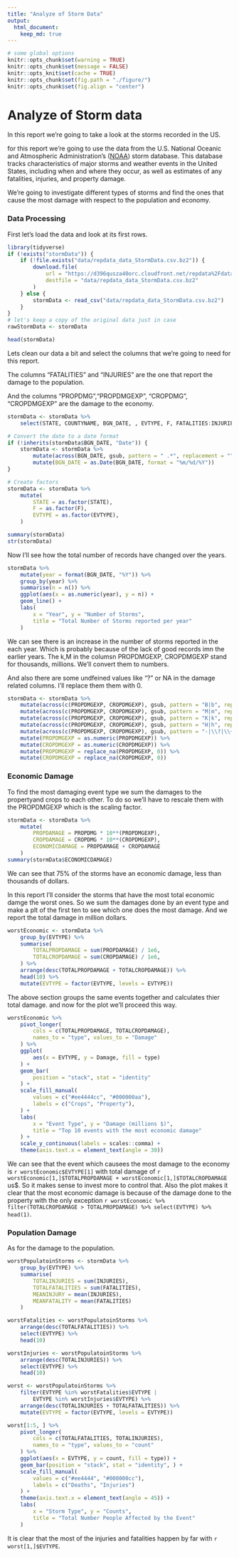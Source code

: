```yaml
---
title: "Analyze of Storm Data"
output: 
  html_document:
    keep_md: true
---
```

```r
# some global options
knitr::opts_chunk$set(warning = TRUE)
knitr::opts_chunk$set(message = FALSE)
knitr::opts_knit$set(cache = TRUE)
knitr::opts_chunk$set(fig.path = "./figure/")
knitr::opts_chunk$set(fig.align = "center")
```

# Analyze of Storm data

In this report we're going to take a look at the storms recorded in the US.

for this report we're going to use the data from the  U.S. National Oceanic and Atmospheric Administration's ([NOAA](https://www.noaa.gov/)) storm database. This database tracks characteristics of major storms and weather events in the United States, including when and where they occur, as well as estimates of any fatalities, injuries, and property damage.

We're going to investigate different types of storms and find the ones that cause the most damage with respect to the population and economy.


### Data Processing
First let's load the data and look at its first rows.

```r
library(tidyverse)
if (!exists("stormData")) {
    if (!file.exists("data/repdata_data_StormData.csv.bz2")) {
        download.file(
            url = "https://d396qusza40orc.cloudfront.net/repdata%2Fdata%2FStormData.csv.bz2",
            destfile = "data/repdata_data_StormData.csv.bz2"
        )
    } else {
        stormData <- read_csv("data/repdata_data_StormData.csv.bz2")
    }
}
# let's keep a copy of the original data just in case
rawStormData <- stormData
```

```r
head(stormData)
```

Lets clean our data a bit and select the columns that we're going to need for this report.

The columns "FATALITIES" and "INJURIES" are the one that report the damage to the population. 

And the columns "PROPDMG","PROPDMGEXP", "CROPDMG", "CROPDMGEXP" are the damage to the economy.

```r
stormData <- stormData %>%
    select(STATE, COUNTYNAME, BGN_DATE, , EVTYPE, F, FATALITIES:INJURIES, PROPDMG:CROPDMGEXP)

# Convert the date to a date format
if (!inherits(stormData$BGN_DATE, "Date")) {
    stormData <- stormData %>%
        mutate(across(BGN_DATE, gsub, pattern = " .*", replacement = "")) %>%
        mutate(BGN_DATE = as.Date(BGN_DATE, format = "%m/%d/%Y"))
}

# Create factors
stormData <- stormData %>%
    mutate(
        STATE = as.factor(STATE),
        F = as.factor(F),
        EVTYPE = as.factor(EVTYPE),
    )
```

```r
summary(stormData)
str(stormData)
```

Now I'll see how the total number of records have changed over the years.
```r
stormData %>%
    mutate(year = format(BGN_DATE, "%Y")) %>%
    group_by(year) %>%
    summarise(n = n()) %>%
    ggplot(aes(x = as.numeric(year), y = n)) +
    geom_line() +
    labs(
        x = "Year", y = "Number of Storms",
        title = "Total Number of Storms reported per year"
    )
```

We can see there is an increase in the number of storms reported in the each year. 
Which is probably because of the lack of good records imn the earlier years.
The k,M in the columsn PROPDMGEXP, CROPDMGEXP stand for thousands, millions. We'll convert them to numbers.

And also there are some undfeined values like "?" or NA in the damage related columns. I'll replace them them with 0.
```r
stormData <- stormData %>%
    mutate(across(c(PROPDMGEXP, CROPDMGEXP), gsub, pattern = "B|b", replacement = "9")) %>%
    mutate(across(c(PROPDMGEXP, CROPDMGEXP), gsub, pattern = "M|m", replacement = "6")) %>%
    mutate(across(c(PROPDMGEXP, CROPDMGEXP), gsub, pattern = "K|k", replacement = "3")) %>%
    mutate(across(c(PROPDMGEXP, CROPDMGEXP), gsub, pattern = "H|h", replacement = "2")) %>%
    mutate(across(c(PROPDMGEXP, CROPDMGEXP), gsub, pattern = "-|\\?|\\+", replacement = "0")) %>%
    mutate(PROPDMGEXP = as.numeric(PROPDMGEXP)) %>%
    mutate(CROPDMGEXP = as.numeric(CROPDMGEXP)) %>%
    mutate(PROPDMGEXP = replace_na(PROPDMGEXP, 0)) %>%
    mutate(CROPDMGEXP = replace_na(CROPDMGEXP, 0))
```

### Economic Damage

To find the most damaging event type we sum the damages to the propertyand crops to each other.
To do so we'll have to rescale them with the PROPDMGEXP which is the scaling factor.
```r
stormData <- stormData %>%
    mutate(
        PROPDAMAGE = PROPDMG * 10**(PROPDMGEXP),
        CROPDAMAGE = CROPDMG * 10**(CROPDMGEXP),
        ECONOMICDAMAGE = PROPDAMAGE + CROPDAMAGE
    )
summary(stormData$ECONOMICDAMAGE)
```

We can see that 75% of the storms have an economic damage, less than thousands of dollars.

In this report I'll consider the storms that have the most total economic damge the worst ones.
So we sum the damages done by an event type and make a plt of the first ten to see which one does
the most damage. And we report the total damage in million dollars.

```r
worstEconomic <- stormData %>%
    group_by(EVTYPE) %>%
    summarise(
        TOTALPROPDAMAGE = sum(PROPDAMAGE) / 1e6,
        TOTALCROPDAMAGE = sum(CROPDAMAGE) / 1e6,
    ) %>%
    arrange(desc(TOTALPROPDAMAGE + TOTALCROPDAMAGE)) %>%
    head(10) %>%
    mutate(EVTYPE = factor(EVTYPE, levels = EVTYPE))
```

The above section groups the same events together and calculates thier total damage.
and now for the plot we'll proceed this way.
```r
worstEconomic %>%
    pivot_longer(
        cols = c(TOTALPROPDAMAGE, TOTALCROPDAMAGE),
        names_to = "type", values_to = "Damage"
    ) %>%
    ggplot(
        aes(x = EVTYPE, y = Damage, fill = type)
    ) +
    geom_bar(
        position = "stack", stat = "identity"
    ) +
    scale_fill_manual(
        values = c("#ee4444cc", "#000000aa"),
        labels = c("Crops", "Property"),
    ) +
    labs(
        x = "Event Type", y = "Damage (millions $)",
        title = "Top 10 events with the most economic damage"
    ) +
    scale_y_continuous(labels = scales::comma) +
    theme(axis.text.x = element_text(angle = 30))
```

We can see that the event which causees the most damage to the economy is 
`r worstEconomic$EVTYPE[1]` with total damage of 
`r worstEconomic[1,]$TOTALPROPDAMAGE + worstEconomic[1,]$TOTALCROPDAMAGE` us$. 
So it makes sense to invest more to control that.
Also the plot makes it clear that the most economic damage is because of the damage done to the property with the only exception 
`r worstEconomic %>% filter(TOTALCROPDAMAGE > TOTALPROPDAMAGE) %>% select(EVTYPE) %>% head(1)`.

### Population Damage

As for the damage to the population.

```r
worstPopulatoinStorms <- stormData %>%
    group_by(EVTYPE) %>%
    summarise(
        TOTALINJURIES = sum(INJURIES),
        TOTALFATALITIES = sum(FATALITIES),
        MEANINJURY = mean(INJURIES),
        MEANFATALITY = mean(FATALITIES)
    )

worstFatalities <- worstPopulatoinStorms %>%
    arrange(desc(TOTALFATALITIES)) %>%
    select(EVTYPE) %>%
    head(10)

worstInjuries <- worstPopulatoinStorms %>%
    arrange(desc(TOTALINJURIES)) %>%
    select(EVTYPE) %>%
    head(10)

worst <- worstPopulatoinStorms %>%
    filter(EVTYPE %in% worstFatalities$EVTYPE |
        EVTYPE %in% worstInjuries$EVTYPE) %>%
    arrange(desc(TOTALINJURIES + TOTALFATALITIES)) %>%
    mutate(EVTYPE = factor(EVTYPE, levels = EVTYPE))
```

```r
worst[1:5, ] %>%
    pivot_longer(
        cols = c(TOTALFATALITIES, TOTALINJURIES),
        names_to = "type", values_to = "count"
    ) %>%
    ggplot(aes(x = EVTYPE, y = count, fill = type)) +
    geom_bar(position = "stack", stat = "identity", ) +
    scale_fill_manual(
        values = c("#ee4444", "#000000cc"),
        labels = c("Deaths", "Injuries")
    ) +
    theme(axis.text.x = element_text(angle = 45)) +
    labs(
        x = "Storm Type", y = "Counts",
        title = "Total Number People Affected by the Event"
    )
```

It is clear that the most of the injuries and fatalities happen by far with
`r worst[1,]$EVTYPE`.